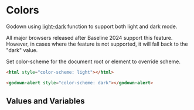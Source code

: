 
# Colors

Godown using [light-dark](https://developer.mozilla.org/en-US/docs/Web/CSS/color_value/light-dark) function to support both light and dark mode.

All major browsers released after Baseline 2024 support this feature. However, in cases where the feature is not supported, it will fall back to the "dark" value.

Set color-scheme for the document root or element to override scheme.

```html
<html style="color-scheme: light"></html>
```

```html
<godown-alert style="color-scheme: dark"></godown-alert>
```

## Values and Variables

<godown-layout stylex="display: contents">
  <ColorItem
    title="Foreground"
    colors={["var(--godown--foreground)"]}
  />
  <ColorItem
    title="Background"
    colors={["var(--godown--background)"]}
  />
  <ColorItem
    title="Primary foreground"
    colors={["var(--godown--primary-foreground)"]}
  />
  <ColorItem
    title="Primary background"
    colors={["var(--godown--primary)"]}
  />
  <ColorItem
    title="Muted"
    colors={["var(--godown--muted)"]}
  />
</godown-layout>
